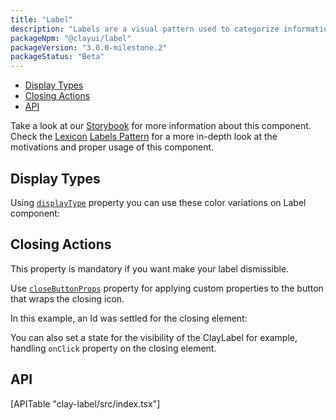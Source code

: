 ```yaml
---
title: "Label"
description: "Labels are a visual pattern used to categorize information providing quick and easy recognition."
packageNpm: "@clayui/label"
packageVersion: "3.0.0-milestone.2"
packageStatus: "Beta"
---
```



<div class="nav-toc">

- [Display Types](#display-types)
- [Closing Actions](#closing-actions)
- [API](#api)

</div>

<div class="clay-site-alert alert alert-warning">
    Take a look at our <a href="https://storybook-clayui.netlify.com/?path=/story/claylabel--default">Storybook</a> for more information about this component.
</div>

<div class="clay-site-alert alert alert-info">
Check the <a href="https://liferay.design/lexicon/">Lexicon</a> <a href="https://liferay.design/lexicon/core-components/labels/">Labels Pattern</a> for a more in-depth look at the motivations and proper usage of this component.
</div>

## Display Types

Using [`displayType`](#api-displayType) property you can use these color variations on Label component:

<LabelDisplayTypes />

## Closing Actions

<div class="clay-site-alert alert alert-warning">
    This property is mandatory if you want make your label dismissible.
</div>

Use [`closeButtonProps`](#api-closeButtonProps) property for applying custom properties to the button that wraps the closing icon.

In this example, an Id was settled for the closing element:

<LabelClosingActions />

You can also set a state for the visibility of the ClayLabel for example, handling `onClick` property on the closing element.

<Label />

## API

<div>
    [APITable "clay-label/src/index.tsx"]
</div>
